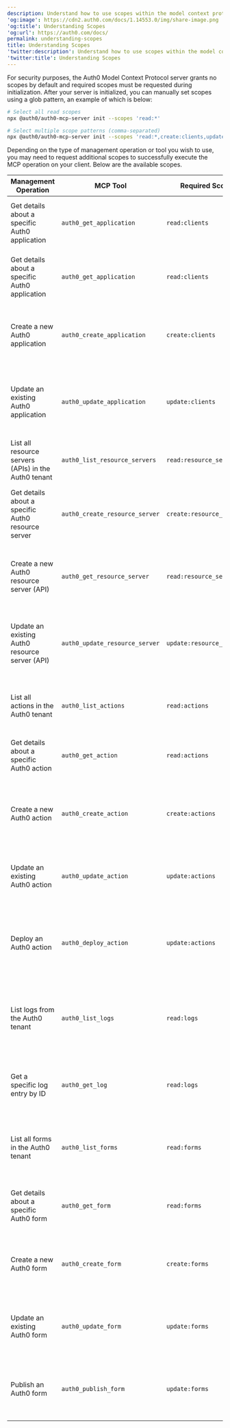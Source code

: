 ```yaml
---
description: Understand how to use scopes within the model context protocol
'og:image': https://cdn2.auth0.com/docs/1.14553.0/img/share-image.png
'og:title': Understanding Scopes
'og:url': https://auth0.com/docs/
permalink: understanding-scopes
title: Understanding Scopes
'twitter:description': Understand how to use scopes within the model context protocol
'twitter:title': Understanding Scopes
---
```

For security purposes, the Auth0 Model Context Protocol server grants no scopes by default and required scopes must be requested during initialization. After your server is initialized, you can manually set scopes using a glob pattern, an example of which is below:

```bash lines
# Select all read scopes
npx @auth0/auth0-mcp-server init --scopes 'read:*'

# Select multiple scope patterns (comma-separated)
npx @auth0/auth0-mcp-server init --scopes 'read:*,create:clients,update:actions'
```






Depending on the type of management operation or tool you wish to use, you may need to request additional scopes to successfully execute the MCP operation on your client. Below are the available scopes.



<Accordion title="Management operation scopes">

<table class="table"><thead>
<tr>
<th>Management Operation</th>
<th>MCP Tool</th>
<th>Required Scope</th>
<th>Potential Implications</th>
</tr>
</thead>
<tbody>
<tr>
<td>Get details about a specific Auth0 application</td>
<td><code>auth0_get_application</code></td>
<td><code>read:clients</code></td>
<td>Allows viewing potentially sensitive application configuration details</td>
</tr>
<tr>
<td>Get details about a specific Auth0 application</td>
<td><code>auth0_get_application</code></td>
<td><code>read:clients</code></td>
<td>Allows viewing potentially sensitive application configuration details</td>
</tr>
<tr>
<td>Create a new Auth0 application</td>
<td><code>auth0_create_application</code></td>
<td><code>create:clients</code></td>
<td>Enables creating new applications that could be used for authentication flows</td>
</tr>
<tr>
<td>Update an existing Auth0 application</td>
<td><code>auth0_update_application</code></td>
<td><code>update:clients</code></td>
<td>Can modify critical application settings, potentially disrupting authentication for users</td>
</tr>
<tr>
<td>List all resource servers (APIs) in the Auth0 tenant</td>
<td><code>auth0_list_resource_servers</code></td>
<td><code>read:resource_servers</code></td>
<td>Exposes all API configurations and their scopes</td>
</tr>
<tr>
<td>Get details about a specific Auth0 resource server</td>
<td><code>auth0_create_resource_server</code></td>
<td><code>create:resource_servers</code></td>
<td>Reveals API configuration details including signing algorithms and token settings</td>
</tr>
<tr>
<td>Create a new Auth0 resource server (API)</td>
<td><code>auth0_get_resource_server</code></td>
<td><code>read:resource_servers</code></td>
<td>Allows defining new APIs and scopes that could be used for access control</td>
</tr>
<tr>
<td>Update an existing Auth0 resource server (API)</td>
<td><code>auth0_update_resource_server</code></td>
<td><code>update:resource_servers</code></td>
<td>Can modify API configurations, potentially affecting applications that rely on those APIs</td>
</tr>
<tr>
<td>List all actions in the Auth0 tenant</td>
<td><code>auth0_list_actions</code></td>
<td><code>read:actions</code></td>
<td>Reveals all custom code that runs during authentication flows</td>
</tr>
<tr>
<td>Get details about a specific Auth0 action</td>
<td><code>auth0_get_action</code></td>
<td><code>read:actions</code></td>
<td>Exposes custom code and logic for authentication flows</td>
</tr>
<tr>
<td>Create a new Auth0 action</td>
<td><code>auth0_create_action</code></td>
<td><code>create:actions</code></td>
<td>Allows creation of custom code that can modify authentication flows and user data</td>
</tr>
<tr>
<td>Update an existing Auth0 action</td>
<td><code>auth0_update_action</code></td>
<td><code>update:actions</code></td>
<td>Can modify custom code that affects authentication security and behavior</td>
</tr>
<tr>
<td>Deploy an Auth0 action</td>
<td><code>auth0_deploy_action</code></td>
<td><code>update:actions</code></td>
<td>Pushes custom code into production, potentially affecting all users' authentication experience</td>
</tr>
<tr>
<td>List logs from the Auth0 tenant</td>
<td><code>auth0_list_logs</code></td>
<td><code>read:logs</code></td>
<td>Exposes detailed information about user activity, failed logins, and security events</td>
</tr>
<tr>
<td>Get a specific log entry by ID</td>
<td><code>auth0_get_log</code></td>
<td><code>read:logs</code></td>
<td>Provides detailed data about specific authentication events, potentially including PII</td>
</tr>
<tr>
<td>List all forms in the Auth0 tenant</td>
<td><code>auth0_list_forms</code></td>
<td><code>read:forms</code></td>
<td>Reveals custom form configurations for login, registration, and password reset</td>
</tr>
<tr>
<td>Get details about a specific Auth0 form</td>
<td><code>auth0_get_form</code></td>
<td><code>read:forms</code></td>
<td>Exposes detailed form configuration including field validation and design</td>
</tr>
<tr>
<td>Create a new Auth0 form</td>
<td><code>auth0_create_form</code></td>
<td><code>create:forms</code></td>
<td>Allows creation of custom authentication forms that collect user data</td>
</tr>
<tr>
<td>Update an existing Auth0 form</td>
<td><code>auth0_update_form</code></td>
<td><code>update:forms</code></td>
<td>Can modify user-facing forms, potentially affecting authentication experience</td>
</tr>
<tr>
<td>Publish an Auth0 form</td>
<td><code>auth0_publish_form</code></td>
<td><code>update:forms</code></td>
<td>Makes form changes live for all users, potentially affecting production authentication</td>
</tr>
</tbody>
</table>

</Accordion>
